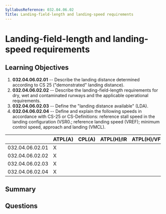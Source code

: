 ```yaml
---
SyllabusReference: 032.04.06.02
Title: Landing-field-length and landing-speed requirements
---
```


# Landing-field-length and landing-speed requirements

## Learning Objectives

1.  **032.04.06.02.01** -- Describe the landing distance determined according to
    CS 25 ("demonstrated" landing distance).
2.  **032.04.06.02.02** -- Describe the landing-field-length requirements for
    dry, wet and contaminated runways and the applicable operational
    requirements.
3.  **032.04.06.02.03** -- Define the "landing distance available" (LDA).
4.  **032.04.06.02.04** -- Define and explain the following speeds in accordance
    with CS-25 or CS-Definitions: reference stall speed in the landing
    configuration (VSR0.; reference landing speed (VREF); minimum control speed,
    approach and landing (VMCL).

|                 | ATPL(A) | CPL(A) | ATPL(H)/IR | ATPL(H)/VFR | CPL(H) | IR | CBIR(A) |
| --------------- | ------- | ------ | ---------- | ----------- | ------ | -- | ------- |
| 032.04.06.02.01 | X       |        |            |             |        |    |         |
| 032.04.06.02.02 | X       |        |            |             |        |    |         |
| 032.04.06.02.03 | X       |        |            |             |        |    |         |
| 032.04.06.02.04 | X       |        |            |             |        |    |         |

## Summary

## Questions
